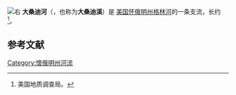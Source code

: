 [[File:BigSandyCreekWY.jpg|右]]
'''大桑迪河'''（{{lang-en|'''Big Sandy River'''}}，也称为'''大桑迪溪'''{{lang-en|'''Big Sandy Creek'''}}）是 [[美国|美国]][[怀俄明州|怀俄明州]][[格林河_(科罗拉多河支流)|格林河]]的一条支流，长约{{Convert|141|mi|km|adj=mid}}<ref name="NHD">美国地质调查局。 </ref>。

== 参考文献 ==
{{Reflist}}
[[Category:懷俄明州河流|Category:懷俄明州河流]]